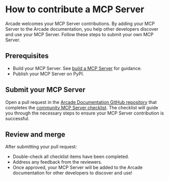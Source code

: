 # How to contribute a MCP Server

Arcade welcomes your MCP Server contributions. By adding your MCP Server to the Arcade documentation, you help other developers discover and use your MCP Server. Follow these steps to submit your own MCP Server.

## Prerequisites

- Build your MCP Server. See [build a MCP Server](/home/build-tools/create-a-toolkit) for guidance.
- Publish your MCP Server on PyPI.

## Submit your MCP Server
Open a pull request in the [Arcade Documentation GitHub repository](https://github.com/ArcadeAI/docs) that completes the [community MCP Server checklist](https://github.com/ArcadeAI/docs/blob/main/.github/PULL_REQUEST_TEMPLATE/community_contributed_mcp_server.md). The checklist will guide you through the necessary steps to ensure your MCP Server contribution is successful.

## Review and merge

After submitting your pull request:
- Double-check all checklist items have been completed.
- Address any feedback from the reviewers.
- Once approved, your MCP Server will be added to the Arcade documentation for other developers to discover and use!
